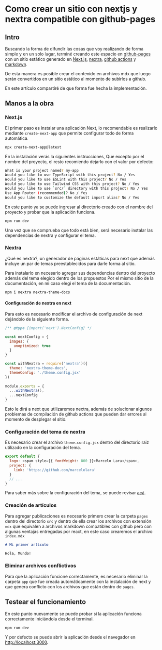 # Como crear un sitio con nextjs y nextra compatible con github-pages

## Intro
Buscando la forma de difundir las cosas que voy realizando de forma simple y en un solo lugar, terminé creando este espacio en [github-pages](//pages.github.com) con un sitio estático generado en [Next.js](https://nextjs.org), [nextra](https://nextra.site), [github actions](https://github.com/features/actions) y [markdown](https://daringfireball.net/projects/markdown/).

De esta manera es posible crear el contenido en archivos mdx que luego serán convertidos en un sitio estático al momento de subirlos a github.

En este artículo compartiré de que forma fue hecha la implementación.

## Manos a la obra
### Next.js

El primer paso es instalar una aplicación Next, lo recomendable es realizarlo mediante `create-next-app` que permite configurar todo de forma automática.

```bash filename="> Terminal" copy
npx create-next-app@latest
```

En la instalación verás la siguientes instrucciones, Que excepto por el nombre del proyecto, el resto recomiendo dejarlo con el valor por defecto:

```bash filename="> Terminal" copy
What is your project named? my-app
Would you like to use TypeScript with this project? No / Yes
Would you like to use ESLint with this project? No / Yes
Would you like to use Tailwind CSS with this project? No / Yes
Would you like to use `src/` directory with this project? No / Yes
Use App Router (recommended)? No / Yes
Would you like to customize the default import alias? No / Yes
```

En este punto ya se puede ingresar al directorio creado con el nombre del proyecto y probar que la aplicación funciona.

```bash filename="> Terminal" copy
npm run dev
```

Una vez que se comprueba que todo está bien, será necesario instalar las dependencias de nextra y configurar el tema.

### Nextra
¿Qué es nextra?, un generador de páginas estáticas para next que además incluye un par de temas preestablecidos para 
darle forma al sitio.

Para instalarlo en necesario agregar sus dependencias dentro del proyecto además del tema elegido dentro de los propuestos
Por el mismo sitio de la documentación, en mi caso elegí el tema de la documentación.

```bash filename="> Terminal" copy
npm i nextra nextra-theme-docs
```

#### Configuración de nextra en next
Para esto es necesario modificar el archivo de configuración de next dejándolo de la siguiente forma.

```js filename="next.config.js
/** @type {import('next').NextConfig} */

const nextConfig = {
  images: {
    unoptimized: true
  }
}

const withNextra = require('nextra')({
  theme: 'nextra-theme-docs',
  themeConfig: './theme.config.jsx'
})
 
module.exports = {
  ...withNextra(),
  ...nextConfig
}
```

Esto le dirá a next que utilizaremos nextra, además de solucionar algunos problemas de compilación de github actions que 
pueden dar errores al momento de desplegar el sitio.

### Configuración del tema de nextra
Es necesario crear el archivo `theme.config.jsx` dentro del directorio raiz utilizado en la configuración del tema.
```js filename=theme.config.jsx copy
export default {
  logo: <span style={{ fontWeight: 800 }}>Marcelo Lara</span>,
  project: {
    link: 'https://github.com/marcelolara'
  }
  // ...
}
```
Para saber más sobre la configuración del tema, se puede revisar [acá](https://nextra.site/docs/docs-theme/theme-configuration).


### Creación de artículos
Para agregar publicaciones es necesario primero crear la carpeta `pages` dentro del directorio `src` y dentro de ella
crear los archivos con extensión `mdx` que equivalen a archivos markdown compatibles con github pero con algunas ventajas 
entregadas por react, en este caso crearemos el archivo `index.mdx`

```md filename=src/pages/index.mdx copy
# Mi primer artículo

Hola, Mundo!
```

### Eliminar archivos conflictivos
Para que la aplicación funcione correctamente, es necesario eliminar la carpeta `app` que fue creada automáticamente con 
la instalación de next y que genera conflicto con los archivos que están dentro de `pages`.

## Testear el funcionamiento
En este punto nuevamente se puede probar si la aplicación funciona correctamente iniciándola desde el terminal.

```bash filename="> Terminal" copy
npm run dev
```

Y por defecto se puede abrir la aplicación desde el navegador en [http://localhost:3000](http://localhost:3000).